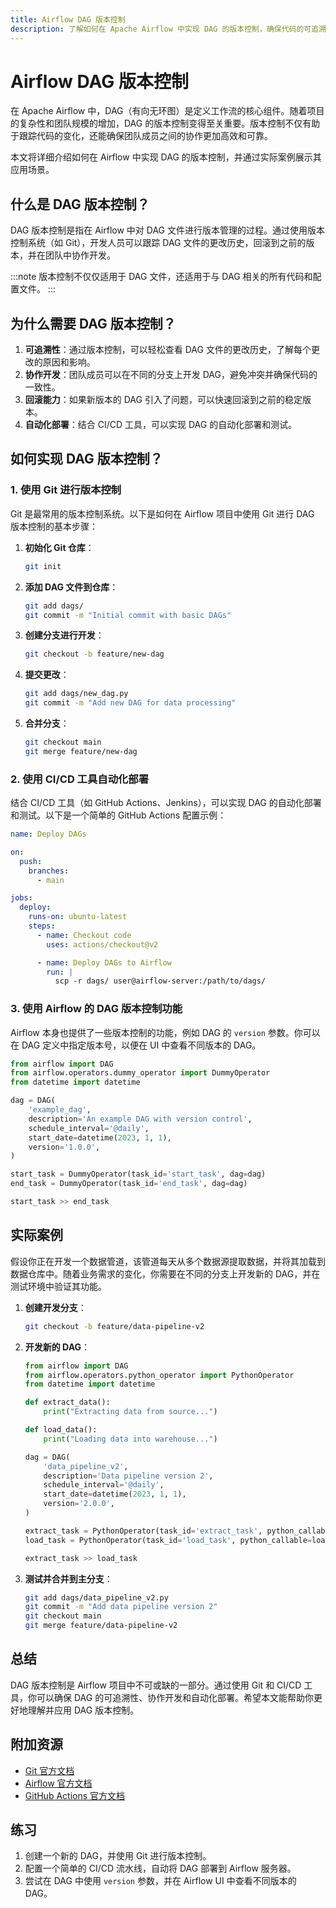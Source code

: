 ```yaml
---
title: Airflow DAG 版本控制
description: 了解如何在 Apache Airflow 中实现 DAG 的版本控制，确保代码的可追溯性和团队协作的高效性。
---
```


# Airflow DAG 版本控制

在 Apache Airflow 中，DAG（有向无环图）是定义工作流的核心组件。随着项目的复杂性和团队规模的增加，DAG 的版本控制变得至关重要。版本控制不仅有助于跟踪代码的变化，还能确保团队成员之间的协作更加高效和可靠。

本文将详细介绍如何在 Airflow 中实现 DAG 的版本控制，并通过实际案例展示其应用场景。

## 什么是 DAG 版本控制？

DAG 版本控制是指在 Airflow 中对 DAG 文件进行版本管理的过程。通过使用版本控制系统（如 Git），开发人员可以跟踪 DAG 文件的更改历史，回滚到之前的版本，并在团队中协作开发。

:::note
版本控制不仅仅适用于 DAG 文件，还适用于与 DAG 相关的所有代码和配置文件。
:::

## 为什么需要 DAG 版本控制？

1. **可追溯性**：通过版本控制，可以轻松查看 DAG 文件的更改历史，了解每个更改的原因和影响。
2. **协作开发**：团队成员可以在不同的分支上开发 DAG，避免冲突并确保代码的一致性。
3. **回滚能力**：如果新版本的 DAG 引入了问题，可以快速回滚到之前的稳定版本。
4. **自动化部署**：结合 CI/CD 工具，可以实现 DAG 的自动化部署和测试。

## 如何实现 DAG 版本控制？

### 1. 使用 Git 进行版本控制

Git 是最常用的版本控制系统。以下是如何在 Airflow 项目中使用 Git 进行 DAG 版本控制的基本步骤：

1. **初始化 Git 仓库**：
   ```bash
   git init
   ```

2. **添加 DAG 文件到仓库**：
   ```bash
   git add dags/
   git commit -m "Initial commit with basic DAGs"
   ```

3. **创建分支进行开发**：
   ```bash
   git checkout -b feature/new-dag
   ```

4. **提交更改**：
   ```bash
   git add dags/new_dag.py
   git commit -m "Add new DAG for data processing"
   ```

5. **合并分支**：
   ```bash
   git checkout main
   git merge feature/new-dag
   ```

### 2. 使用 CI/CD 工具自动化部署

结合 CI/CD 工具（如 GitHub Actions、Jenkins），可以实现 DAG 的自动化部署和测试。以下是一个简单的 GitHub Actions 配置示例：

```yaml
name: Deploy DAGs

on:
  push:
    branches:
      - main

jobs:
  deploy:
    runs-on: ubuntu-latest
    steps:
      - name: Checkout code
        uses: actions/checkout@v2

      - name: Deploy DAGs to Airflow
        run: |
          scp -r dags/ user@airflow-server:/path/to/dags/
```

### 3. 使用 Airflow 的 DAG 版本控制功能

Airflow 本身也提供了一些版本控制的功能，例如 DAG 的 `version` 参数。你可以在 DAG 定义中指定版本号，以便在 UI 中查看不同版本的 DAG。

```python
from airflow import DAG
from airflow.operators.dummy_operator import DummyOperator
from datetime import datetime

dag = DAG(
    'example_dag',
    description='An example DAG with version control',
    schedule_interval='@daily',
    start_date=datetime(2023, 1, 1),
    version='1.0.0',
)

start_task = DummyOperator(task_id='start_task', dag=dag)
end_task = DummyOperator(task_id='end_task', dag=dag)

start_task >> end_task
```

## 实际案例

假设你正在开发一个数据管道，该管道每天从多个数据源提取数据，并将其加载到数据仓库中。随着业务需求的变化，你需要在不同的分支上开发新的 DAG，并在测试环境中验证其功能。

1. **创建开发分支**：
   ```bash
   git checkout -b feature/data-pipeline-v2
   ```

2. **开发新的 DAG**：
   ```python
   from airflow import DAG
   from airflow.operators.python_operator import PythonOperator
   from datetime import datetime

   def extract_data():
       print("Extracting data from source...")

   def load_data():
       print("Loading data into warehouse...")

   dag = DAG(
       'data_pipeline_v2',
       description='Data pipeline version 2',
       schedule_interval='@daily',
       start_date=datetime(2023, 1, 1),
       version='2.0.0',
   )

   extract_task = PythonOperator(task_id='extract_task', python_callable=extract_data, dag=dag)
   load_task = PythonOperator(task_id='load_task', python_callable=load_data, dag=dag)

   extract_task >> load_task
   ```

3. **测试并合并到主分支**：
   ```bash
   git add dags/data_pipeline_v2.py
   git commit -m "Add data pipeline version 2"
   git checkout main
   git merge feature/data-pipeline-v2
   ```

## 总结

DAG 版本控制是 Airflow 项目中不可或缺的一部分。通过使用 Git 和 CI/CD 工具，你可以确保 DAG 的可追溯性、协作开发和自动化部署。希望本文能帮助你更好地理解并应用 DAG 版本控制。

## 附加资源

- [Git 官方文档](https://git-scm.com/doc)
- [Airflow 官方文档](https://airflow.apache.org/docs/)
- [GitHub Actions 官方文档](https://docs.github.com/en/actions)

## 练习

1. 创建一个新的 DAG，并使用 Git 进行版本控制。
2. 配置一个简单的 CI/CD 流水线，自动将 DAG 部署到 Airflow 服务器。
3. 尝试在 DAG 中使用 `version` 参数，并在 Airflow UI 中查看不同版本的 DAG。